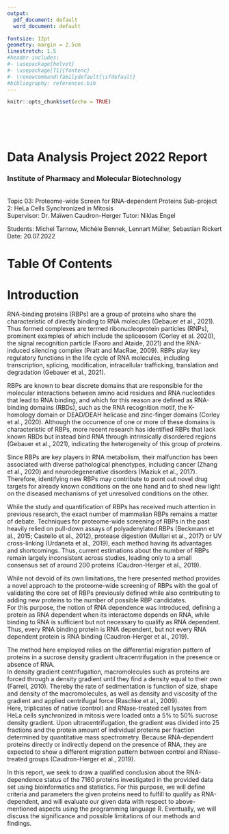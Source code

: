 ```yaml
---
output:
  pdf_document: default
  word_document: default

fontsize: 12pt
geometry: margin = 2.5cm
linestretch: 1.5
#header-includes:
#- \usepackage{helvet}
#- \usepackage[T1]{fontenc}
#- \renewcommand\familydefault{\sfdefault}
#bibliography: references.bib
---
```


```r
knitr::opts_chunk$set(echo = TRUE)
```

\
\
\

# \Huge Data Analysis Project 2022 \newline \large Report

### Institute of Pharmacy and Molecular Biotechnology

\
Topic 03: Proteome-wide Screen for RNA-dependent Proteins \newline Sub-project 2: HeLa Cells Synchronized in Mitosis \newline\
Supervisor: Dr. Maïwen Caudron-Herger Tutor: Niklas Engel

Students: Michel Tarnow, Michèle Bennek, Lennart Müller, Sebastian Rickert \newline Date: 20.07.2022

\newpage

# **Table Of Contents**

\newpage

# **Introduction**

RNA-binding proteins (RBPs) are a group of proteins who share the characteristic of directly binding to RNA molecules (Gebauer et al., 2021). Thus formed complexes are termed ribonucleoprotein particles (RNPs), prominent examples of which include the spliceosom (Corley et al. 2020), the signal recognition particle (Faoro and Ataide, 2021) and the RNA-induced silencing complex (Pratt and MacRae, 2009). RBPs play key regulatory functions in the life cycle of RNA molecules, including transcription, splicing, modification, intracellular trafficking, translation and degradation (Gebauer et al., 2021).

RBPs are known to bear discrete domains that are responsible for the molecular interactions between amino acid residues and RNA nucleotides that lead to RNA binding, and which for this reason are defined as RNA-binding domains (RBDs), such as the RNA recognition motif, the K-homology domain or DEAD/DEAH helicase and zinc-finger domains (Corley et al., 2020). Although the occurrence of one or more of these domains is characteristic of RBPs, more recent research has identified RBPs that lack known RBDs but instead bind RNA through intrinsically disordered regions (Gebauer et al., 2021), indicating the heterogeneity of this group of proteins.

Since RBPs are key players in RNA metabolism, their malfunction has been associated with diverse pathological phenotypes, including cancer (Zhang et al., 2020) and neurodegenerative disorders (Maziuk et al., 2017). Therefore, identifying new RBPs may contribute to point out novel drug targets for already known conditions on the one hand and to shed new light on the diseased mechanisms of yet unresolved conditions on the other.

While the study and quantification of RBPs has received much attention in previous research, the exact number of mammalian RBPs remains a matter of debate. Techniques for proteome-wide screening of RBPs in the past heavily relied on pull-down assays of polyadenylated RBPs (Beckmann et al., 2015; Castello et al., 2012), protease digestion (Mullari et al., 2017) or UV cross-linking (Urdaneta et al., 2019), each method having its advantages and shortcomings. Thus, current estimations about the number of RBPs remain largely inconsistent across studies, leading only to a small consensus set of around 200 proteins (Caudron-Herger et al., 2019).

While not devoid of its own limitations, the here presented method provides a novel approach to the proteome-wide screening of RBPs with the goal of validating the core set of RBPs previously defined while also contributing to adding new proteins to the number of possible RBP candidates.\
For this purpose, the notion of RNA dependence was introduced, defining a protein as RNA dependent when its interactome depends on RNA, while binding to RNA is sufficient but not necessary to qualify as RNA dependent. Thus, every RNA binding protein is RNA dependent, but not every RNA dependent protein is RNA binding (Caudron-Herger et al., 2019).

The method here employed relies on the differential migration pattern of proteins in a sucrose density gradient ultracentrifugation in the presence or absence of RNA.\
In density gradient centrifugation, macromolecules such as proteins are forced through a density gradient until they find a density equal to their own (Farrell, 2010). Thereby the rate of sedimentation is function of size, shape and density of the macromolecules, as well as density and viscosity of the gradient and applied centrifugal force (Raschke et al., 2009).\
Here, triplicates of native (control) and RNase-treated cell lysates from HeLa cells synchronized in mitosis were loaded onto a 5% to 50% sucrose density gradient. Upon ultracentrifugation, the gradient was divided into 25 fractions and the protein amount of individual proteins per fraction determined by quantitative mass spectrometry. Because RNA-dependent proteins directly or indirectly depend on the presence of RNA, they are expected to show a different migration pattern between control and RNase-treated groups (Caudron-Herger et al., 2019).

In this report, we seek to draw a qualified conclusion about the RNA-dependence status of the 7160 proteins investigated in the provided data set using bioinformatics and statistics. For this purpose, we will define criteria and parameters the given proteins need to fulfill to qualify as RNA-dependent, and will evaluate our given data with respect to above-mentioned aspects using the programming language R. Eventually, we will discuss the significance and possible limitations of our methods and findings.
